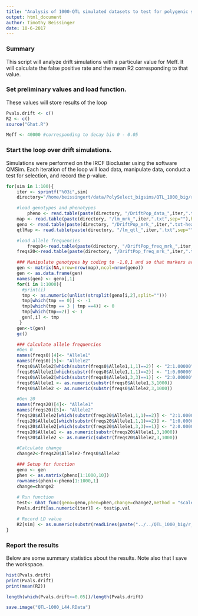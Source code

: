 ```yaml
---
title: "Analysis of 1000-QTL simulated datasets to test for polygenic selection"
output: html_document
author: Timothy Beissinger
date: 10-6-2017
---
```


### Summary
This script will analyze drift simulations with a particular value for Meff. It will calculate the false positive rate and the mean R2 corresponding to that value.

### Set preliminary values and load function.
These values will store results of the loop

```r
Pvals.drift <- c()
R2 <- c()
source("Ghat.R")

Meff <- 40000 #corresponding to decay bin 0 - 0.05

```

### Start the loop over drift simulations.

Simulations were performed on the IRCF Biocluster using the software QMSim. Each iteration of the loop will load data, manipulate data, conduct a test for selection, and record the p-value.

```r
for(sim in 1:100){
	iter <- sprintf("%03i",sim)
	directory="/home/beissingert/data/PolySelect_bigsims/QTL_1000_big/r_qtl_1000"

	#load genotypes and phenotypes
      	pheno <- read.table(paste(directory, "/DriftPop_data_",iter,".txt",sep=""),header=T,stringsAsFactors=F)
	map <- read.table(paste(directory, "/lm_mrk_",iter,".txt",sep=""),header=T,stringsAsFactors=F)
	geno <- read.table(paste(directory, "/DriftPop_mrk_",iter,".txt-head",sep=""),header=F,stringsAsFactors=F,skip=1,sep="", colClasses=c("numeric","character")) # read genos as characters
	qtlMap <- read.table(paste(directory, "/lm_qtl_",iter,".txt",sep=""),header=T,stringsAsFactors=F)

	#load allele frequencies
      	freqs0<-read.table(paste(directory, "/DriftPop_freq_mrk_",iter,".txt",sep=""),header=T,nrows=nrow(map),fill=T,stringsAsFactors=F)
	freqs20<-read.table(paste(directory, "/DriftPop_freq_mrk_",iter,".txt",sep=""),header=F,skip={4*nrow(map)+1},fill=T,stringsAsFactors=F)

	### Manipulate genotypes by coding to -1,0,1 and so that markers are columns, individuals are rows.
	gen <- matrix(NA,nrow=nrow(map),ncol=nrow(geno))
	gen <- as.data.frame(gen)
	names(gen) <- geno[,1]
	for(i in 1:1000){
	  #print(i)
	  tmp <- as.numeric(unlist(strsplit(geno[i,2],split="")))
	  tmp[which(tmp == 0)] <- -1
	  tmp[which(tmp == 3 | tmp ==4)] <- 0
	  tmp[which(tmp==2)] <- 1
	  gen[,i] <- tmp
	 }
	gen<-t(gen)
	gc()

	### Calculate allele frequencies
	#Gen 0
	names(freqs0)[4]<- "Allele1"
	names(freqs0)[5]<- "Allele2"
	freqs0$Allele2[which(substr(freqs0$Allele1,1,1)==2)] <- "2:1.00000" # put this in the spot for the second allele
	freqs0$Allele1[which(substr(freqs0$Allele1,1,1)==2)] <- "1:0.00000" 
	freqs0$Allele2[which(substr(freqs0$Allele1,3,3)==1)] <- "2:0.00000" ##
	freqs0$Allele1 <- as.numeric(substr(freqs0$Allele1,3,1000))
	freqs0$Allele2 <- as.numeric(substr(freqs0$Allele2,3,1000))

	#Gen 20
	names(freqs20)[4]<- "Allele1"
	names(freqs20)[5]<- "Allele2"
	freqs20$Allele2[which(substr(freqs20$Allele1,1,1)==2)] <- "2:1.00000" # put this in the spot for the second allele
	freqs20$Allele1[which(substr(freqs20$Allele1,1,1)==2)] <- "1:0.00000" 
	freqs20$Allele2[which(substr(freqs20$Allele1,3,3)==1)] <- "2:0.00000"  ##
	freqs20$Allele1 <- as.numeric(substr(freqs20$Allele1,3,1000))
	freqs20$Allele2 <- as.numeric(substr(freqs20$Allele2,3,1000))

	#Calculate change
	change2<-freqs20$Allele2-freqs0$Allele2

	### Setup for function
	geno <- gen
	phen <- as.matrix(pheno[1:1000,10])
	rownames(phen)<-pheno[1:1000,1]
	change=change2
		
	# Run function
	test<- Ghat_func(geno=geno,phen=phen,change=change2,method = "scale", num_eff = Meff,  perms=1000, plot="Both")
	Pvals.drift[as.numeric(iter)] <- test$p.val

	# Record LD value
	R2[sim] <- as.numeric(substr(readLines(paste("../../QTL_1000_big/r_qtl_1000/DriftPop_ld_decay_",iter,".txt",sep=""))[44],10,15))
}
```

### Report the results

Below are some summary statistics about the results. Note also that I save the workspace.

```r
hist(Pvals.drift)
print(Pvals.drift)
print(mean(R2))

length(which(Pvals.drift<=0.05))/length(Pvals.drift)

save.image("QTL-1000_L44.RData")
```
